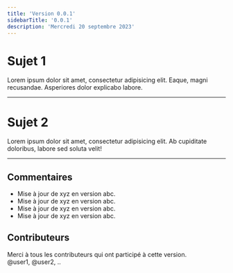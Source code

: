 ```yaml
---
title: 'Version 0.0.1'
sidebarTitle: '0.0.1'
description: 'Mercredi 20 septembre 2023'
---
```


<Snippet file="wip.mdx"/>

# Sujet 1

Lorem ipsum dolor sit amet, consectetur adipisicing elit. Eaque, magni recusandae. Asperiores dolor explicabo labore.

---

# Sujet 2

Lorem ipsum dolor sit amet, consectetur adipisicing elit. Ab cupiditate doloribus, labore sed soluta velit!

---

## Commentaires

- Mise à jour de xyz en version abc.
- Mise à jour de xyz en version abc.
- Mise à jour de xyz en version abc.
- Mise à jour de xyz en version abc.

## Contributeurs

Merci à tous les contributeurs qui ont participé à cette version.\
@user1, @user2, ..
